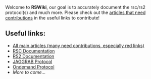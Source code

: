 Welcome to '''RSWiki''', our goal is to accurately document the rsc/rs2 protocol(s) and much more. Please check out the <u>articles that need contributions</u> in the useful links to contribute!

== Useful links: ==
* [[RSWiki Community portal|All main articles (many need contributions, especially red links)]]
* [[Category RSC|RSC Documentation]]
* [[Category RS2|RS2 Documentation]]
* [[Category JAGGRAB|JAGGRAB Protocol]]
* [[Category Ondemand|Ondemand Protocol]]
* ''More to come...''